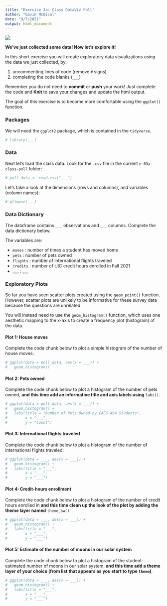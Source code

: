 ```yaml
---
title: "Exercise 3a: Class DataViz Poll"
author: "Gavin McNicol"
date: "9/7/2021"
output: html_document
---
```


![](e-03a-banner.png)

**We've just collected some data! Now let's explore it!** 

In this short exercise you will create exploratory data visualizations using the data we just collected, by:

1. uncommenting lines of code (remove `#` signs) 
2. completing the code blanks (`___`)

Remember you do not need to **commit** or **push** your work! Just complete the code and **Knit** to save your changes and update the html output.

The goal of this exercise is to become more comfortable using the `ggplot()` function.

### Packages

We will need the `ggplot2` package, which is contained in the `tidyverse`.

```r
# library(___)
```


### Data

Next let's load the class data. Look for the `.csv` file in the current `e-03a-class-poll` folder:

```r
# poll_data <- read.csv("___")
```

Let's take a look at the dimensions (rows and columns), and variables (column names):

```r
# glimpse(___)
```


### Data Dictionary

The dataframe contains `___` observations and `___` columns. Complete the data dictionary below.

The variables are:

  - `moves` : number of times a student has moved home 
  - `pets` : number of pets owned
  - `flights` : number of international flights traveled
  - `credits` : number of UIC credit hours enrolled in Fall 2021
  - ___ : ___   


### Exploratory Plots

So far you have seen scatter plots created using the `geom_point()` function. However, scatter plots are unlikely to be informative for these survey data because the questions are unrelated. 

You will instead need to use the `geom_histogram()` function, which uses one aesthetic mapping to the x-axis to create a frequency plot (histogram) of the data.

#### Plot 1: House moves

Complete the code chunk below to plot a simple histogram of the number of house moves:

```r
# ggplot(data = poll_data, aes(x = ___)) +
#   geom_histogram() 
```

#### Plot 2: Pets owned

Complete the code chunk below to plot a histogram of the number of pets owned, **and this time add an informative title and axis labels using **`labs()`.

```r
# ggplot(data = poll_data, aes(x = ___)) +
#   geom_histogram() +
#   labs(title = "Number of Pets Owned by EAES 494 Students",
#        x = "___",
#        y = "Count")
```

#### Plot 3: International flights traveled

Complete the code chunk below to plot a histogram of the number of international flights traveled:

```r
# ggplot(data = ___, aes(x = ___)) +
#   geom_histogram() +
#   labs(title = "___",
#        x = "___",
#        y = "___")
```


#### Plot 4: Credit-hours enrollment

Complete the code chunk below to plot a histogram of the number of credit hours enrolled in **and this time clean up the look of the plot by adding the theme layer named** `theme_bw()`

```r
# ggplot(data = ___, aes(x = ___)) +
#   geom_histogram() +
#   labs(title = "___",
#        x = "___",
#        y = "___") 
```


#### Plot 5: Estimate of the number of moons in our solar system

Complete the code chunk below to plot a histogram of the student-estimated number of moons in our solar system, **and this time add a theme layer of your choice (from list that appears as you start to type `theme`)**.

```r
# ggplot(data = ___, aes(x = ___)) +
#   geom_histogram() +
#   labs(title = "___",
#        x = "___",
#        y = "___") 
```

